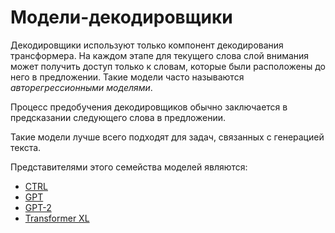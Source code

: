 # Модели-декодировщики

<CourseFloatingBanner
    chapter={1}
    classNames="absolute z-10 right-0 top-0"
/>

<Youtube id="d_ixlCubqQw" />

Декодировщики используют только компонент декодирования трансформера. На каждом этапе для текущего слова слой внимания может получить доступ только к словам, которые были расположены до него в предложении. Такие модели часто называются *авторегрессионными моделями*.

Процесс предобучения декодировщиков обычно заключается в предсказании следующего слова в предложении.

Такие модели лучше всего подходят для задач, связанных с генерацией текста. 

Представителями этого семейства моделей являются:

- [CTRL](https://huggingface.co/transformers/model_doc/ctrl.html)
- [GPT](https://huggingface.co/docs/transformers/model_doc/openai-gpt)
- [GPT-2](https://huggingface.co/transformers/model_doc/gpt2.html)
- [Transformer XL](https://huggingface.co/transformers/model_doc/transformerxl.html)
